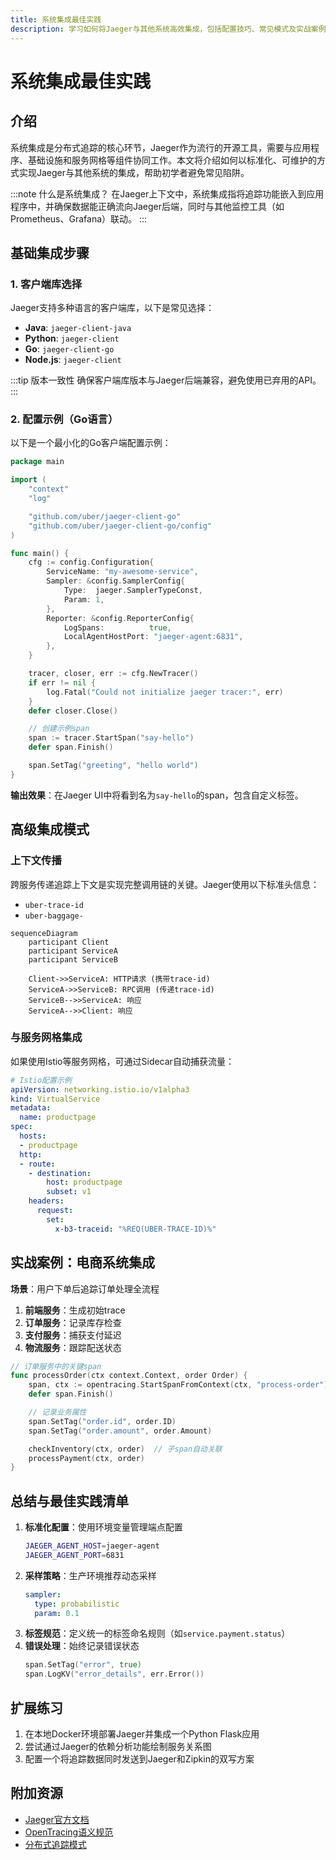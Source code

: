 ```yaml
---
title: 系统集成最佳实践
description: 学习如何将Jaeger与其他系统高效集成，包括配置技巧、常见模式及实战案例。适合分布式追踪初学者。
---
```


# 系统集成最佳实践

## 介绍

系统集成是分布式追踪的核心环节，Jaeger作为流行的开源工具，需要与应用程序、基础设施和服务网格等组件协同工作。本文将介绍如何以标准化、可维护的方式实现Jaeger与其他系统的集成，帮助初学者避免常见陷阱。

:::note 什么是系统集成？
在Jaeger上下文中，系统集成指将追踪功能嵌入到应用程序中，并确保数据能正确流向Jaeger后端，同时与其他监控工具（如Prometheus、Grafana）联动。
:::

## 基础集成步骤

### 1. 客户端库选择

Jaeger支持多种语言的客户端库，以下是常见选择：

- **Java**: `jaeger-client-java`
- **Python**: `jaeger-client`
- **Go**: `jaeger-client-go`
- **Node.js**: `jaeger-client`

:::tip 版本一致性
确保客户端库版本与Jaeger后端兼容，避免使用已弃用的API。
:::

### 2. 配置示例（Go语言）

以下是一个最小化的Go客户端配置示例：

```go
package main

import (
	"context"
	"log"

	"github.com/uber/jaeger-client-go"
	"github.com/uber/jaeger-client-go/config"
)

func main() {
	cfg := config.Configuration{
		ServiceName: "my-awesome-service",
		Sampler: &config.SamplerConfig{
			Type:  jaeger.SamplerTypeConst,
			Param: 1,
		},
		Reporter: &config.ReporterConfig{
			LogSpans:          true,
			LocalAgentHostPort: "jaeger-agent:6831",
		},
	}

	tracer, closer, err := cfg.NewTracer()
	if err != nil {
		log.Fatal("Could not initialize jaeger tracer:", err)
	}
	defer closer.Close()

	// 创建示例span
	span := tracer.StartSpan("say-hello")
	defer span.Finish()

	span.SetTag("greeting", "hello world")
}
```

**输出效果**：在Jaeger UI中将看到名为`say-hello`的span，包含自定义标签。

## 高级集成模式

### 上下文传播

跨服务传递追踪上下文是实现完整调用链的关键。Jaeger使用以下标准头信息：

- `uber-trace-id`
- `uber-baggage-`

```mermaid
sequenceDiagram
    participant Client
    participant ServiceA
    participant ServiceB

    Client->>ServiceA: HTTP请求 (携带trace-id)
    ServiceA->>ServiceB: RPC调用 (传递trace-id)
    ServiceB-->>ServiceA: 响应
    ServiceA-->>Client: 响应
```

### 与服务网格集成

如果使用Istio等服务网格，可通过Sidecar自动捕获流量：

```yaml
# Istio配置示例
apiVersion: networking.istio.io/v1alpha3
kind: VirtualService
metadata:
  name: productpage
spec:
  hosts:
  - productpage
  http:
  - route:
    - destination:
        host: productpage
        subset: v1
    headers:
      request:
        set:
          x-b3-traceid: "%REQ(UBER-TRACE-ID)%"
```

## 实战案例：电商系统集成

**场景**：用户下单后追踪订单处理全流程

1. **前端服务**：生成初始trace
2. **订单服务**：记录库存检查
3. **支付服务**：捕获支付延迟
4. **物流服务**：跟踪配送状态

```go
// 订单服务中的关键span
func processOrder(ctx context.Context, order Order) {
	span, ctx := opentracing.StartSpanFromContext(ctx, "process-order")
	defer span.Finish()

	// 记录业务属性
	span.SetTag("order.id", order.ID)
	span.SetTag("order.amount", order.Amount)

	checkInventory(ctx, order)  // 子span自动关联
	processPayment(ctx, order)
}
```

## 总结与最佳实践清单

1. **标准化配置**：使用环境变量管理端点配置
   ```sh
   JAEGER_AGENT_HOST=jaeger-agent
   JAEGER_AGENT_PORT=6831
   ```
2. **采样策略**：生产环境推荐动态采样
   ```yaml
   sampler:
     type: probabilistic
     param: 0.1
   ```
3. **标签规范**：定义统一的标签命名规则（如`service.payment.status`）
4. **错误处理**：始终记录错误状态
   ```go
   span.SetTag("error", true)
   span.LogKV("error_details", err.Error())
   ```

## 扩展练习

1. 在本地Docker环境部署Jaeger并集成一个Python Flask应用
2. 尝试通过Jaeger的依赖分析功能绘制服务关系图
3. 配置一个将追踪数据同时发送到Jaeger和Zipkin的双写方案

## 附加资源

- [Jaeger官方文档](https://www.jaegertracing.io/docs/)
- [OpenTracing语义规范](https://opentracing.io/specification/)
- [分布式追踪模式](https://microservices.io/patterns/observability/distributed-tracing.html)